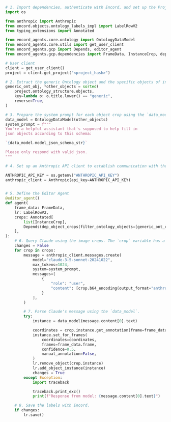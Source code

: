 ````python
# 1. Import dependencies, authenticate with Encord, and set up the Project. Ensure you insert your Project's unique identifier
import os

from anthropic import Anthropic
from encord.objects.ontology_labels_impl import LabelRowV2
from typing_extensions import Annotated

from encord_agents.core.ontology import OntologyDataModel
from encord_agents.core.utils import get_user_client
from encord_agents.gcp import Depends, editor_agent
from encord_agents.gcp.dependencies import FrameData, InstanceCrop, dep_object_crops

# User client
client = get_user_client()
project = client.get_project("<project_hash>")

# 2. Extract the generic Ontology object and the specific objects of interest. This example sorts Ontology objects based on whether their title is `"generic"`
generic_ont_obj, *other_objects = sorted(
    project.ontology_structure.objects,
    key=lambda o: o.title.lower() == "generic",
    reverse=True,
)

# 3. Prepare the system prompt for each object crop using the `data_model` to generate the JSON schema
data_model = OntologyDataModel(other_objects)
system_prompt = f"""
You're a helpful assistant that's supposed to help fill in 
json objects according to this schema:

`{data_model.model_json_schema_str}`

Please only respond with valid json.
"""

# 4. Set up an Anthropic API client to establish communication with the Claude model. You must include your Anthropic API key

ANTHROPIC_API_KEY = os.getenv("ANTHROPIC_API_KEY")
anthropic_client = Anthropic(api_key=ANTHROPIC_API_KEY)


# 5. Define the Editor Agent
@editor_agent()
def agent(
    frame_data: FrameData,
    lr: LabelRowV2,
    crops: Annotated[
        list[InstanceCrop],
        Depends(dep_object_crops(filter_ontology_objects=[generic_ont_obj])),
    ],
):
    # 6. Query Claude using the image crops. The `crop` variable has a convenient `b64_encoding` method to produce an input that Claude understands.
    changes = False
    for crop in crops:
        message = anthropic_client.messages.create(
            model="claude-3-5-sonnet-20241022",
            max_tokens=1024,
            system=system_prompt,
            messages=[
                {
                    "role": "user",
                    "content": [crop.b64_encoding(output_format="anthropic")],
                }
            ],
        )

        # 7. Parse Claude's message using the `data_model`.
        try:
            instance = data_model(message.content[0].text)

            coordinates = crop.instance.get_annotation(frame=frame_data.frame).coordinates
            instance.set_for_frames(
                coordinates=coordinates,
                frames=frame_data.frame,
                confidence=0.5,
                manual_annotation=False,
            )
            lr.remove_object(crop.instance)
            lr.add_object_instance(instance)
            changes = True
        except Exception:
            import traceback

            traceback.print_exc()
            print(f"Response from model: {message.content[0].text}")

    # 8. Save the labels with Encord.
    if changes:
        lr.save()

````
